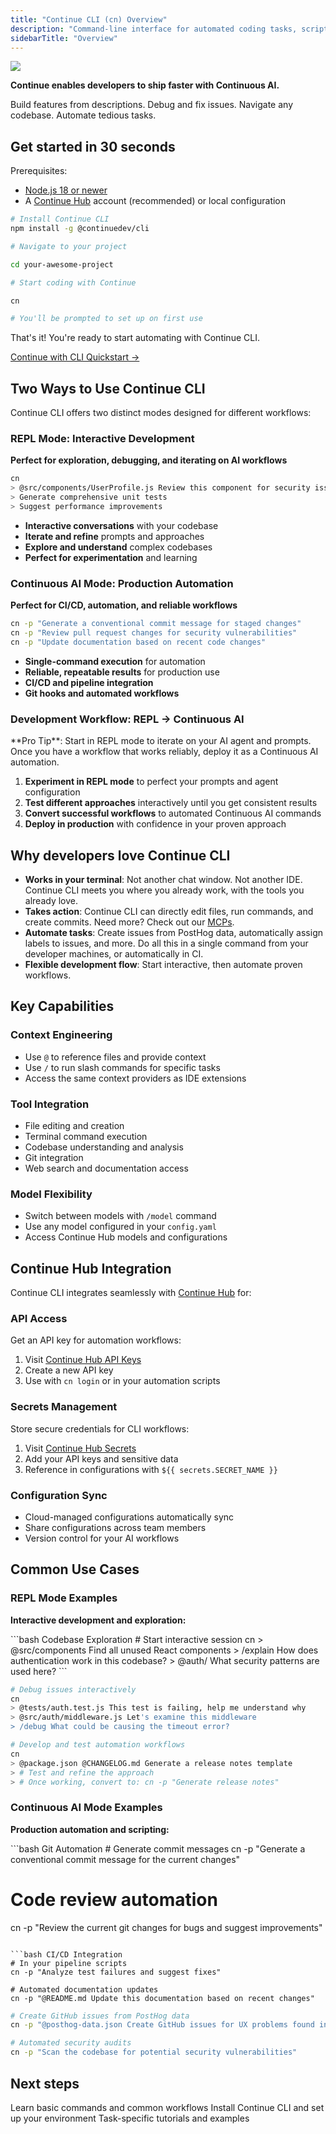 ```yaml
---
title: "Continue CLI (cn) Overview"
description: "Command-line interface for automated coding tasks, scripting, and headless development workflows with Continue's AI coding capabilities"
sidebarTitle: "Overview"
---
```


<Frame>
  <img src="/images/cn-demo.gif" />
</Frame>

**Continue enables developers to ship faster with Continuous AI.**

<Tip>
  Build features from descriptions. Debug and fix issues. Navigate any codebase.
  Automate tedious tasks.
</Tip>

## Get started in 30 seconds

Prerequisites:

- [Node.js 18 or newer](https://nodejs.org/en/download/)
- A [Continue Hub](https://hub.continue.dev) account (recommended) or local configuration

```bash npm
# Install Continue CLI
npm install -g @continuedev/cli

# Navigate to your project

cd your-awesome-project

# Start coding with Continue

cn

# You'll be prompted to set up on first use

```

That's it! You're ready to start automating with Continue CLI.

[Continue with CLI Quickstart →](/cli/quick-start)

## Two Ways to Use Continue CLI

Continue CLI offers two distinct modes designed for different workflows:

### REPL Mode: Interactive Development

**Perfect for exploration, debugging, and iterating on AI workflows**

```bash
cn
> @src/components/UserProfile.js Review this component for security issues
> Generate comprehensive unit tests
> Suggest performance improvements
```

- **Interactive conversations** with your codebase
- **Iterate and refine** prompts and approaches
- **Explore and understand** complex codebases
- **Perfect for experimentation** and learning

### Continuous AI Mode: Production Automation

**Perfect for CI/CD, automation, and reliable workflows**

```bash
cn -p "Generate a conventional commit message for staged changes"
cn -p "Review pull request changes for security vulnerabilities"
cn -p "Update documentation based on recent code changes"
```

- **Single-command execution** for automation
- **Reliable, repeatable results** for production use
- **CI/CD and pipeline integration**
- **Git hooks and automated workflows**

### Development Workflow: REPL → Continuous AI

<Tip>
  **Pro Tip**: Start in REPL mode to iterate on your AI agent and prompts. Once
  you have a workflow that works reliably, deploy it as a Continuous AI
  automation.
</Tip>

1. **Experiment in REPL mode** to perfect your prompts and agent configuration
2. **Test different approaches** interactively until you get consistent results
3. **Convert successful workflows** to automated Continuous AI commands
4. **Deploy in production** with confidence in your proven approach

## Why developers love Continue CLI

- **Works in your terminal**: Not another chat window. Not another IDE. Continue CLI meets you where you already work, with the tools you already love.
- **Takes action**: Continue CLI can directly edit files, run commands, and create commits. Need more? Check out our [MCPs](/customize/deep-dives/mcp).
- **Automate tasks**: Create issues from PostHog data, automatically assign labels to issues, and more. Do all this in a single command from your developer machines, or automatically in CI.
- **Flexible development flow**: Start interactive, then automate proven workflows.

## Key Capabilities

### Context Engineering

- Use `@` to reference files and provide context
- Use `/` to run slash commands for specific tasks
- Access the same context providers as IDE extensions

### Tool Integration

- File editing and creation
- Terminal command execution
- Codebase understanding and analysis
- Git integration
- Web search and documentation access

### Model Flexibility

- Switch between models with `/model` command
- Use any model configured in your `config.yaml`
- Access Continue Hub models and configurations

## Continue Hub Integration

Continue CLI integrates seamlessly with [Continue Hub](https://hub.continue.dev) for:

### API Access

Get an API key for automation workflows:

1. Visit [Continue Hub API Keys](https://hub.continue.dev/settings/api-keys)
2. Create a new API key
3. Use with `cn login` or in your automation scripts

### Secrets Management

Store secure credentials for CLI workflows:

1. Visit [Continue Hub Secrets](https://hub.continue.dev/settings/secrets)
2. Add your API keys and sensitive data
3. Reference in configurations with `${{ secrets.SECRET_NAME }}`

### Configuration Sync

- Cloud-managed configurations automatically sync
- Share configurations across team members
- Version control for your AI workflows

## Common Use Cases

### REPL Mode Examples

**Interactive development and exploration:**

<CodeGroup>
```bash Codebase Exploration
# Start interactive session
cn
> @src/components Find all unused React components
> /explain How does authentication work in this codebase?
> @auth/ What security patterns are used here?
```

```bash Iterative Debugging
# Debug issues interactively
cn
> @tests/auth.test.js This test is failing, help me understand why
> @src/auth/middleware.js Let's examine this middleware
> /debug What could be causing the timeout error?
```

```bash Workflow Development
# Develop and test automation workflows
cn
> @package.json @CHANGELOG.md Generate a release notes template
> # Test and refine the approach
> # Once working, convert to: cn -p "Generate release notes"
```

</CodeGroup>

### Continuous AI Mode Examples

**Production automation and scripting:**

<CodeGroup>
```bash Git Automation
# Generate commit messages
cn -p "Generate a conventional commit message for the current changes"

# Code review automation

cn -p "Review the current git changes for bugs and suggest improvements"

````

```bash CI/CD Integration
# In your pipeline scripts
cn -p "Analyze test failures and suggest fixes"

# Automated documentation updates
cn -p "@README.md Update this documentation based on recent changes"
````

```bash Issue Management
# Create GitHub issues from PostHog data
cn -p "@posthog-data.json Create GitHub issues for UX problems found in this session data"

# Automated security audits
cn -p "Scan the codebase for potential security vulnerabilities"
```

</CodeGroup>

## Next steps

<CardGroup cols={3}>
  <Card title="CLI Quickstart" href="/cli/quick-start">
    Learn basic commands and common workflows
  </Card>

<Card title="Installation Guide" href="/cli/install">
  Install Continue CLI and set up your environment
</Card>

  <Card title="CLI Workflows" href="/guides/overview#continuous-ai">
    Task-specific tutorials and examples
  </Card>
</CardGroup>
